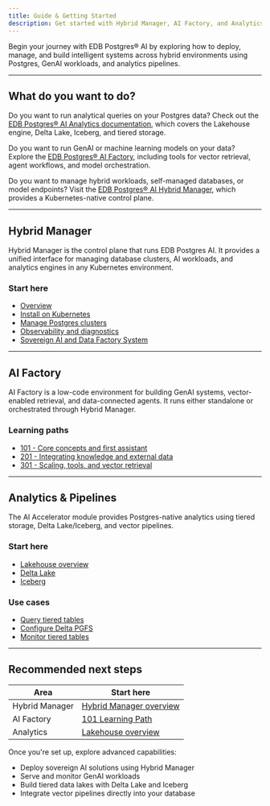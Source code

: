 ```yaml
---
title: Guide & Getting Started
description: Get started with Hybrid Manager, AI Factory, and Analytics for EDB Postgres AI.
---
```


Begin your journey with EDB Postgres® AI by exploring how to deploy, manage, and build intelligent systems across hybrid environments using Postgres, GenAI workloads, and analytics pipelines.

* * *

## What do you want to do?

Do you want to run analytical queries on your Postgres data?
Check out the [EDB Postgres® AI Analytics documentation](/edb-postgres-ai/latest/analytics/), which covers the Lakehouse engine, Delta Lake, Iceberg, and tiered storage.

Do you want to run GenAI or machine learning models on your data?
Explore the [EDB Postgres® AI Factory](/edb-postgres-ai/latest/ai-factory/), including tools for vector retrieval, agent workflows, and model orchestration.

Do you want to manage hybrid workloads, self-managed databases, or model endpoints?
Visit the [EDB Postgres® AI Hybrid Manager](/edb-postgres-ai/latest/hybrid-manager/), which provides a Kubernetes-native control plane.

* * *

## Hybrid Manager

Hybrid Manager is the control plane that runs EDB Postgres AI. It provides a unified interface for managing database clusters, AI workloads, and analytics engines in any Kubernetes environment.

### Start here

-   [Overview](/edb-postgres-ai/latest/hybrid-manager/overview/)
-   [Install on Kubernetes](/edb-postgres-ai/latest/hybrid-manager/install/)
-   [Manage Postgres clusters](/edb-postgres-ai/latest/hybrid-manager/using_hybrid_manager/cluster_management/)
-   [Observability and diagnostics](/edb-postgres-ai/latest/hybrid-manager/using_hybrid_manager/monitoring/)
-   [Sovereign AI and Data Factory System](/edb-postgres-ai/latest/hybrid-manager/system/)

* * *

## AI Factory

AI Factory is a low-code environment for building GenAI systems, vector-enabled retrieval, and data-connected agents. It runs either standalone or orchestrated through Hybrid Manager.

### Learning paths

-   [101 - Core concepts and first assistant](/edb-postgres-ai/latest/ai-factory/learn/101/)
-   [201 - Integrating knowledge and external data](/edb-postgres-ai/latest/ai-factory/learn/201/)
-   [301 - Scaling, tools, and vector retrieval](/edb-postgres-ai/latest/ai-factory/learn/301/)

* * *

## Analytics & Pipelines

The AI Accelerator module provides Postgres-native analytics using tiered storage, Delta Lake/Iceberg, and vector pipelines.

### Start here

-   [Lakehouse overview](/edb-postgres-ai/latest/analytics/lakehouse/)
-   [Delta Lake](/edb-postgres-ai/latest/analytics/delta_lake/)
-   [Iceberg](/edb-postgres-ai/latest/analytics/iceberg/)

### Use cases

-   [Query tiered tables](/edb-postgres-ai/1.3/analytics/tiered_tables)
-   [Configure Delta PGFS](/edb-postgres-ai/1.3/analytics/delta_lake)
-   [Monitor tiered tables](/edb-postgres-ai/1.3/analytics/tiered_tables)

* * *

## Recommended next steps

| Area           | Start here                                                                  |
| -------------- | --------------------------------------------------------------------------- |
| Hybrid Manager | [Hybrid Manager overview](/edb-postgres-ai/latest/hybrid-manager/overview/) |
| AI Factory     | [101 Learning Path](/edb-postgres-ai/latest/ai-factory/learn/101/)          |
| Analytics      | [Lakehouse overview](/edb-postgres-ai/latest/analytics/lakehouse/)          |

Once you're set up, explore advanced capabilities:

-   Deploy sovereign AI solutions using Hybrid Manager
-   Serve and monitor GenAI workloads
-   Build tiered data lakes with Delta Lake and Iceberg
-   Integrate vector pipelines directly into your database
